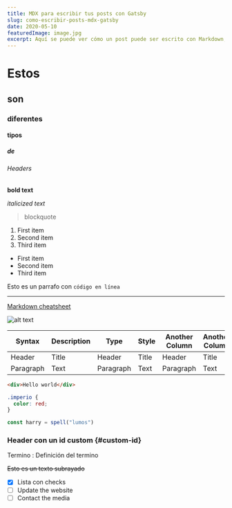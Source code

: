 ```yaml
---
title: MDX para escribir tus posts con Gatsby
slug: como-escribir-posts-mdx-gatsby
date: 2020-05-10
featuredImage: image.jpg
excerpt: Aquí se puede ver cómo un post puede ser escrito con Markdown, de manera rápida y sencilla
---
```


<!-- Aquí se puede usar Markdown, HTML, StyledComponents, CSS, SCSS, Componentes de React, etc -->

# Estos

## son

### diferentes

#### tipos

##### de

###### Headers

**bold text**

_italicized text_

> blockquote

1. First item
2. Second item
3. Third item

- First item
- Second item
- Third item

Esto es un parrafo con `código en línea`

---

[Markdown cheatsheet](https://www.markdownguide.org/cheat-sheet/)

![alt text](image.jpg)

| Syntax    | Description | Type      | Style | Another Column | Another Column | Another Column |
| --------- | ----------- | --------- | ----- | -------------- | -------------- | -------------- |
| Header    | Title       | Header    | Title | Header         | Title          | Title          |
| Paragraph | Text        | Paragraph | Text  | Paragraph      | Text           | Text           |

```html
<div>Hello world</div>
```

```css
.imperio {
  color: red;
}
```

```js
const harry = spell("lumos")
```

### Header con un id custom {#custom-id}

Termino
: Definición del termino

~~Esto es un texto subrayado~~

- [x] Lista con checks
- [ ] Update the website
- [ ] Contact the media
